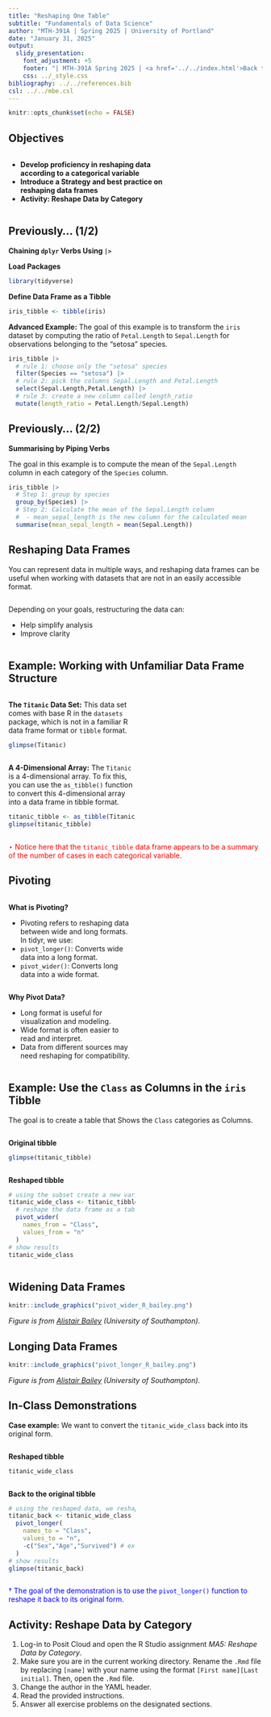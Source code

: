 ---
title: "Reshaping One Table"
subtitle: "Fundamentals of Data Science"
author: "MTH-391A | Spring 2025 | University of Portland"
date: "January 31, 2025"
output:
  slidy_presentation:
    font_adjustment: +5
    footer: "| MTH-391A Spring 2025 | <a href='../../index.html'>Back to the Course Website</a>"
    css: ../_style.css
bibliography: ../../references.bib
csl: ../../mbe.csl
---

```{r setup, include=FALSE}
knitr::opts_chunk$set(echo = FALSE)
```

## Objectives

:::: {.column width=15%}
::::

:::: {.column width=70%}
- **Develop proficiency in reshaping data according to a categorical variable**
- **Introduce a Strategy and best practice on reshaping data frames**
- **Activity: Reshape Data by Category**
::::

:::: {.column width=15%}
::::

## Previously... (1/2)

**Chaining `dplyr` Verbs Using `|>`**

**Load Packages**

```{r eval=TRUE, echo=TRUE, message=FALSE, warning=FALSE}
library(tidyverse)
```

**Define Data Frame as a Tibble**

```{r echo=TRUE, eval=TRUE}
iris_tibble <- tibble(iris)
```

**Advanced Example:** The goal of this example is to transform the `iris` dataset by computing the ratio of `Petal.Length` to `Sepal.Length` for observations belonging to the "setosa" species.

```{r echo=TRUE, eval=FALSE}
iris_tibble |>  
  # rule 1: choose only the "setosa" species
  filter(Species == "setosa") |>  
  # rule 2: pick the columns Sepal.Length and Petal.Length
  select(Sepal.Length,Petal.Length) |>  
  # rule 3: create a new column called length_ratio
  mutate(length_ratio = Petal.Length/Sepal.Length)
```

## Previously... (2/2)

**Summarising by Piping Verbs**

The goal in this example is to compute the mean of the `Sepal.Length` column in each category of the `Species` column.

```{r echo=TRUE, eval=FALSE}
iris_tibble |> 
  # Step 1: group by species
  group_by(Species) |> 
  # Step 2: Calculate the mean of the Sepal.Length column
  #  - mean_sepal_length is the new column for the calculated mean
  summarise(mean_sepal_length = mean(Sepal.Length))
```

## Reshaping Data Frames

You can represent data in multiple ways, and reshaping data frames can be useful when working with datasets that are not in an easily accessible format. 

:::: {.column width=15%}
::::

:::: {.column width=70%}
Depending on your goals, restructuring the data can: 
  
  * Help simplify analysis
  * Improve clarity
::::

:::: {.column width=15%}
::::

## Example: Working with Unfamiliar Data Frame Structure

:::: {.column width=49%}
**The `Titanic` Data Set:** This data set comes with base R in the `datasets` package, which is not in a familiar R data frame format or `tibble` format.

```{r echo=TRUE, eval=TRUE}
glimpse(Titanic)
```
::::

:::: {.column width=50%}
**A 4-Dimensional Array:** The `Titanic` is a 4-dimensional array. To fix this, you can use the `as_tibble()` function to convert this 4-dimensional array into a data frame in tibble format.

```{r echo=TRUE, eval=TRUE}
titanic_tibble <- as_tibble(Titanic)
glimpse(titanic_tibble)
```
::::

::: {style="color: red"}
$\star$ Notice here that the `titanic_tibble` data frame appears to be a summary of the number of cases in each categorical variable.
:::

## Pivoting

:::: {.column width=49%}
**What is Pivoting?**

* Pivoting refers to reshaping data between wide and long formats. In tidyr, we use:
* `pivot_longer()`: Converts wide data into a long format.
* `pivot_wider()`: Converts long data into a wide format.
::::

:::: {.column width=50%}
**Why Pivot Data?**

* Long format is useful for visualization and modeling.
* Wide format is often easier to read and interpret.
* Data from different sources may need reshaping for compatibility.
::::

## Example: Use the `Class` as Columns in the `iris` Tibble

The goal is to create a table that Shows the `Class` categories as Columns.

:::: {.column width=49%}
**Original tibble**

```{r echo=TRUE,eval=TRUE}
glimpse(titanic_tibble)
```
:::

:::: {.column width=50%}
**Reshaped tibble**

```{r echo=TRUE,eval=TRUE}
# using the subset create a new variable to save the reshaped data
titanic_wide_class <- titanic_tibble |> 
  # reshape the data frame as a table
  pivot_wider(
    names_from = "Class",
    values_from = "n"
  )
# show results
titanic_wide_class
```
::::

## Widening Data Frames

```{r pivot-wider, echo=FALSE, fig.cap="The function of `pivot_wider()`.", fig.align='center', out.width = '60%'}
knitr::include_graphics("pivot_wider_R_bailey.png")
```

*Figure is from [Alistair Bailey](https://ab604.github.io/docs/coding-together-2019/){target="_blank"} (University of Southampton).*

## Longing Data Frames

```{r pivot-longer, echo=FALSE, fig.cap="The function of `pivot_wider()`.", fig.align='center', out.width = '60%'}
knitr::include_graphics("pivot_longer_R_bailey.png")
```

*Figure is from [Alistair Bailey](https://ab604.github.io/docs/coding-together-2019/){target="_blank"} (University of Southampton).*

## In-Class Demonstrations

**Case example:** We want to convert the `titanic_wide_class` back into its original form.

:::: {.column width=49%}
**Reshaped tibble**
```{r echo=FALSE,eval=TRUE}
titanic_wide_class
```
::::

:::: {.column width=50%}
**Back to the original tibble**

```{r echo=FALSE,eval=TRUE}
# using the reshaped data, we reshape it back to its original form
titanic_back <- titanic_wide_class |> 
  pivot_longer(
    names_to = "Class",
    values_to = "n",
    -c("Sex","Age","Survived") # exclude other columns
  )
# show results
glimpse(titanic_back)
```
::::

::: {style="color: blue"}
$\dagger$ The goal of the demonstration is to use the `pivot_longer()` function to reshape it back to its original form.
:::

## Activity: Reshape Data by Category

1. Log-in to Posit Cloud and open the R Studio assignment *MA5: Reshape Data by Category*.
2. Make sure you are in the current working directory. Rename the `.Rmd` file by replacing `[name]` with your name using the format `[First name][Last initial]`. Then, open the `.Rmd` file.
3. Change the author in the YAML header.
4. Read the provided instructions.
5. Answer all exercise problems on the designated sections.
